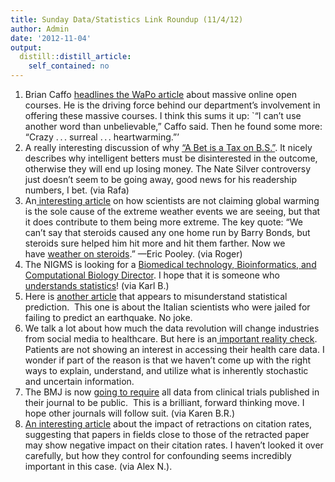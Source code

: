 ```yaml
---
title: Sunday Data/Statistics Link Roundup (11/4/12)
author: Admin
date: '2012-11-04'
output:
  distill::distill_article:
    self_contained: no
---
```


  1. Brian Caffo <a href="http://www.washingtonpost.com/local/education/elite-education-for-the-masses/2012/11/03/c2ac8144-121b-11e2-ba83-a7a396e6b2a7_story.html?wpisrc=emailtoafriend" target="_blank">headlines the WaPo article</a> about massive online open courses. He is the driving force behind our department&#8217;s involvement in offering these massive courses. I think this sums it up: \`<span>“I can’t use another word than unbelievable,” Caffo said. Then he found some more: “Crazy . . . surreal . . . heartwarming.”&#8217;</span>
  2. <span>A really interesting discussion of why <a href="http://marginalrevolution.com/marginalrevolution/2012/11/a-bet-is-a-tax-on-bullshit.html?utm_source=feedburner&utm_medium=feed&utm_campaign=Feed%3A+marginalrevolution%2Ffeed+%28Marginal+Revolution%29" target="_blank">&#8220;A Bet is a Tax on B.S.&#8221;</a>. It nicely describes why intelligent betters must be disinterested in the outcome, otherwise they will end up losing money. The Nate Silver controversy just doesn&#8217;t seem to be going away, good news for his readership numbers, I bet. (via Rafa)</span>
  3. <span>An<a href="http://www.businessweek.com/articles/2012-11-01/its-global-warming-stupid" target="_blank"> interesting article</a> on how scientists are not claiming global warming is the sole cause of the extreme weather events we are seeing, but that it does contribute to them being more extreme. The key quote: </span><span>“We can’t say that steroids caused any one home run by Barry Bonds, but steroids sure helped him hit more and hit them farther. Now we have </span><a href="http://www.businessweek.com/articles/2012-11-01/rising-tide" target="_blank">weather on steroids</a><span>.” &#8212;Eric Pooley. (via Roger)</span>
  4. <span>The NIGMS is looking for a <a href="https://loop.nigms.nih.gov/index.php/2012/11/01/wanted-biomedical-technology-bioinformatics-and-computational-biology-division-director/" target="_blank">Biomedical technology, Bioinformatics, and Computational Biology Director</a>. I hope that it is someone who <a href="http://simplystatistics.org/post/21914291274/people-in-positions-of-power-that-dont-understand" target="_blank">understands statistics</a>! (via Karl B.)</span>
  5. <span>Here is <a href="http://www.spiked-online.com/site/article/13016/" target="_blank">another article</a> that appears to misunderstand statistical prediction.  This one is about the Italian scientists who were jailed for failing to predict an earthquake. No joke. </span>
  6. <span>We talk a lot about how much the data revolution will change industries from social media to healthcare. But here is an<a href="http://www.nextgov.com/health/health-it/2012/10/patients-dont-show-much-interest-accessing-health-data-online/59104/" target="_blank"> important reality check</a>. Patients are not showing an interest in accessing their health care data. I wonder if part of the reason is that we haven&#8217;t come up with the right ways to explain, understand, and utilize what is inherently stochastic and uncertain information. </span>
  7. <span>The BMJ is now <a href="http://www.nytimes.com/2012/11/01/business/british-medical-journal-to-require-detailed-clinical-trial-data.html?_r=0" target="_blank">going to require</a> all data from clinical trials published in their journal to be public.  This is a brilliant, forward thinking move. I hope other journals will follow suit. (via Karen B.R.)</span>
  8. <span><a href="http://marginalrevolution.com/marginalrevolution/2012/11/retractions.html" target="_blank">An interesting article</a> about the impact of retractions on citation rates, suggesting that papers in fields close to those of the retracted paper may show negative impact on their citation rates. I haven&#8217;t looked it over carefully, but how they control for confounding seems incredibly important in this case. (via Alex N.). </span>
